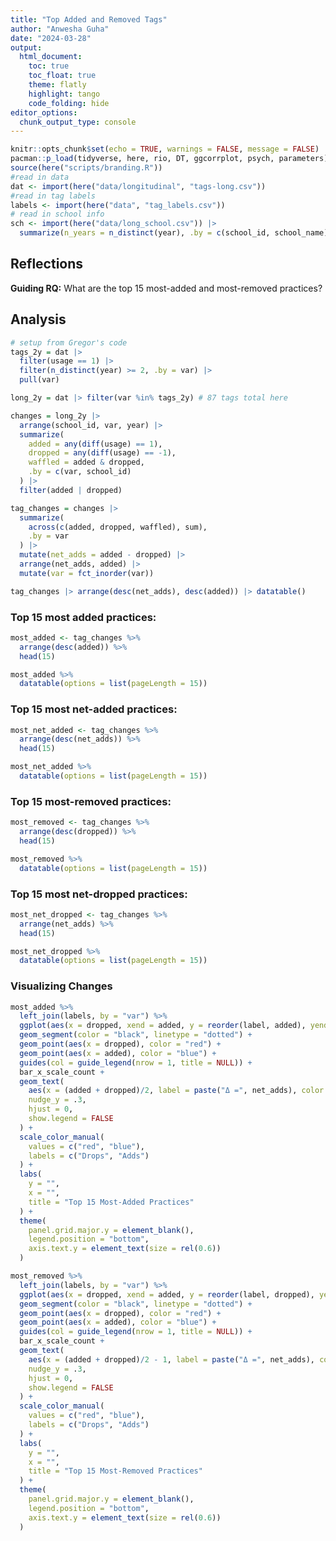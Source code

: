 ```yaml
---
title: "Top Added and Removed Tags"
author: "Anwesha Guha"
date: "2024-03-28"
output: 
  html_document:
    toc: true
    toc_float: true
    theme: flatly
    highlight: tango
    code_folding: hide
editor_options: 
  chunk_output_type: console
---
```


```r
knitr::opts_chunk$set(echo = TRUE, warnings = FALSE, message = FALSE)
pacman::p_load(tidyverse, here, rio, DT, ggcorrplot, psych, parameters)
source(here("scripts/branding.R"))
#read in data
dat <- import(here("data/longitudinal", "tags-long.csv"))
#read in tag labels
labels <- import(here("data", "tag_labels.csv"))
# read in school info
sch <- import(here("data/long_school.csv")) |>
  summarize(n_years = n_distinct(year), .by = c(school_id, school_name))
```

## Reflections

**Guiding RQ:** What are the top 15 most-added and most-removed practices? 

## Analysis

```r
# setup from Gregor's code
tags_2y = dat |>
  filter(usage == 1) |>
  filter(n_distinct(year) >= 2, .by = var) |>
  pull(var)

long_2y = dat |> filter(var %in% tags_2y) # 87 tags total here

changes = long_2y |>
  arrange(school_id, var, year) |>
  summarize(
    added = any(diff(usage) == 1),
    dropped = any(diff(usage) == -1),
    waffled = added & dropped,
    .by = c(var, school_id)
  ) |>
  filter(added | dropped)

tag_changes = changes |>
  summarize(
    across(c(added, dropped, waffled), sum),
    .by = var
  ) |>
  mutate(net_adds = added - dropped) |>
  arrange(net_adds, added) |>
  mutate(var = fct_inorder(var))

tag_changes |> arrange(desc(net_adds), desc(added)) |> datatable()
```


### Top 15 most added practices:
```r
most_added <- tag_changes %>% 
  arrange(desc(added)) %>% 
  head(15)

most_added %>% 
  datatable(options = list(pageLength = 15))
```


### Top 15 most net-added practices:
```r
most_net_added <- tag_changes %>% 
  arrange(desc(net_adds)) %>% 
  head(15)

most_net_added %>% 
  datatable(options = list(pageLength = 15))
```


### Top 15 most-removed practices:
```r
most_removed <- tag_changes %>% 
  arrange(desc(dropped)) %>% 
  head(15)

most_removed %>% 
  datatable(options = list(pageLength = 15))
```


### Top 15 most net-dropped practices:
```r
most_net_dropped <- tag_changes %>% 
  arrange(net_adds) %>% 
  head(15)

most_net_dropped %>% 
  datatable(options = list(pageLength = 15))
```


### Visualizing Changes

```r
most_added %>% 
  left_join(labels, by = "var") %>% 
  ggplot(aes(x = dropped, xend = added, y = reorder(label, added), yend = label)) +
  geom_segment(color = "black", linetype = "dotted") +
  geom_point(aes(x = dropped), color = "red") +
  geom_point(aes(x = added), color = "blue") +
  guides(col = guide_legend(nrow = 1, title = NULL)) + 
  bar_x_scale_count +
  geom_text(
    aes(x = (added + dropped)/2, label = paste("Δ =", net_adds), color = factor(sign(net_adds))),
    nudge_y = .3,
    hjust = 0,
    show.legend = FALSE
  ) +
  scale_color_manual(
    values = c("red", "blue"),
    labels = c("Drops", "Adds")
  ) +
  labs(
    y = "",
    x = "",
    title = "Top 15 Most-Added Practices"
  ) +
  theme(
    panel.grid.major.y = element_blank(),
    legend.position = "bottom",
    axis.text.y = element_text(size = rel(0.6))
  )
```


```r
most_removed %>% 
  left_join(labels, by = "var") %>% 
  ggplot(aes(x = dropped, xend = added, y = reorder(label, dropped), yend = label)) +
  geom_segment(color = "black", linetype = "dotted") +
  geom_point(aes(x = dropped), color = "red") +
  geom_point(aes(x = added), color = "blue") +
  guides(col = guide_legend(nrow = 1, title = NULL)) + 
  bar_x_scale_count +
  geom_text(
    aes(x = (added + dropped)/2 - 1, label = paste("Δ =", net_adds), color = factor(sign(net_adds))),
    nudge_y = .3,
    hjust = 0,
    show.legend = FALSE
  ) +
  scale_color_manual(
    values = c("red", "blue"),
    labels = c("Drops", "Adds")
  ) +
  labs(
    y = "",
    x = "",
    title = "Top 15 Most-Removed Practices"
  ) +
  theme(
    panel.grid.major.y = element_blank(),
    legend.position = "bottom",
    axis.text.y = element_text(size = rel(0.6))
  )
```

